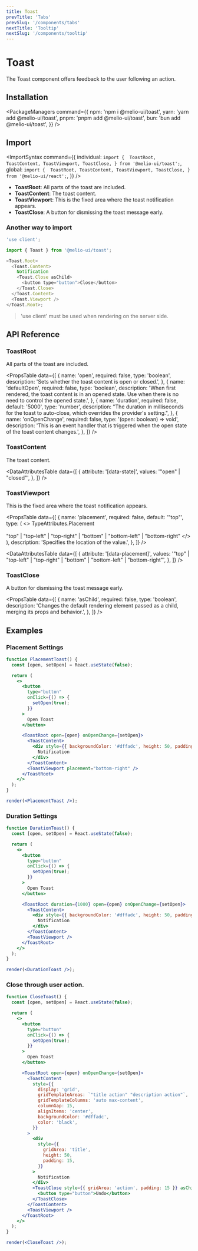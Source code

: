 ```yaml
---
title: Toast
prevTitle: 'Tabs'
prevSlug: '/components/tabs'
nextTitle: 'Tooltip'
nextSlug: '/components/tooltip'
---
```


# Toast

<Description>The Toast component offers feedback to the user following an action.</Description>

<DemoContainer>
  <ToastDemo />
  <DemoCodeBlock component="toast" />
</DemoContainer>

## Installation

<PackageManagers
  command={{
    npm: 'npm i @melio-ui/toast',
    yarn: 'yarn add @melio-ui/toast',
    pnpm: 'pnpm add @melio-ui/toast',
    bun: 'bun add @melio-ui/toast',
  }}
/>

## Import

<ImportSyntax
  command={{
    individual: `import { 
  ToastRoot,
  ToastContent,
  ToastViewport,
  ToastClose,
} from '@melio-ui/toast';`,
    global: `import { 
  ToastRoot,
  ToastContent,
  ToastViewport,
  ToastClose,
} from '@melio-ui/react';`,
  }}
/>

- **ToastRoot**: All parts of the toast are included.
- **ToastContent**: The toast content.
- **ToastViewport**: This is the fixed area where the toast notification appears.
- **ToastClose**: A button for dismissing the toast message early.

### Another way to import

```js
'use client';

import { Toast } from '@melio-ui/toast';

<Toast.Root>
  <Toast.Content>
    Notification
    <Toast.Close asChild>
      <button type="button">Close</button>
    </Toast.Close>
  </Toast.Content>
  <Toast.Viewport />
</Toast.Root>;
```

> 'use client' must be used when rendering on the server side.

## API Reference

### ToastRoot

All parts of the toast are included.

<PropsTable
  data={[
    {
      name: 'open',
      required: false,
      type: 'boolean',
      description: 'Sets whether the toast content is open or closed.',
    },
    {
      name: 'defaultOpen',
      required: false,
      type: 'boolean',
      description:
        'When first rendered, the toast content is in an opened state. Use when there is no need to control the opened state.',
    },
    {
      name: 'duration',
      required: false,
      default: '5000',
      type: 'number',
      description:
        "The duration in milliseconds for the toast to auto-close, which overrides the provider's setting.",
    },
    {
      name: 'onOpenChange',
      required: false,
      type: '(open: boolean) => void',
      description:
        'This is an event handler that is triggered when the open state of the toast content changes.',
    },
  ]}
/>

### ToastContent

The toast content.

<DataAttributesTable
  data={[
    {
      attribute: '[data-state]',
      values: '"open" | "closed"',
    },
  ]}
/>

### ToastViewport

This is the fixed area where the toast notification appears.

<PropsTable
  data={[
    {
      name: 'placement',
      required: false,
      default: '"top"',
      type: (
        <>
          TypeAttributes.Placement
          <br />
          <br />
          "top" | "top-left" | "top-right" | "bottom" | "bottom-left" | "bottom-right"
        </>
      ),
      description: 'Specifies the location of the value.',
    },
  ]}
/>

<DataAttributesTable
  data={[
    {
      attribute: '[data-placement]',
      values: '"top" | "top-left" | "top-right" | "bottom" | "bottom-left" | "bottom-right"',
    },
  ]}
/>

### ToastClose

A button for dismissing the toast message early.

<PropsTable
  data={[
    {
      name: 'asChild',
      required: false,
      type: 'boolean',
      description:
        'Changes the default rendering element passed as a child, merging its props and behavior.',
    },
  ]}
/>

## Examples

### Placement Settings

```jsx render=true
function PlacementToast() {
  const [open, setOpen] = React.useState(false);

  return (
    <>
      <button
        type="button"
        onClick={() => {
          setOpen(true);
        }}
      >
        Open Toast
      </button>

      <ToastRoot open={open} onOpenChange={setOpen}>
        <ToastContent>
          <div style={{ backgroundColor: '#dffadc', height: 50, padding: 15, color: 'black' }}>
            Notification
          </div>
        </ToastContent>
        <ToastViewport placement="bottom-right" />
      </ToastRoot>
    </>
  );
}

render(<PlacementToast />);
```

### Duration Settings

```jsx render=true
function DurationToast() {
  const [open, setOpen] = React.useState(false);

  return (
    <>
      <button
        type="button"
        onClick={() => {
          setOpen(true);
        }}
      >
        Open Toast
      </button>

      <ToastRoot duration={1000} open={open} onOpenChange={setOpen}>
        <ToastContent>
          <div style={{ backgroundColor: '#dffadc', height: 50, padding: 15, color: 'black' }}>
            Notification
          </div>
        </ToastContent>
        <ToastViewport />
      </ToastRoot>
    </>
  );
}

render(<DurationToast />);
```

### Close through user action.

```jsx render=true
function CloseToast() {
  const [open, setOpen] = React.useState(false);

  return (
    <>
      <button
        type="button"
        onClick={() => {
          setOpen(true);
        }}
      >
        Open Toast
      </button>

      <ToastRoot open={open} onOpenChange={setOpen}>
        <ToastContent
          style={{
            display: 'grid',
            gridTemplateAreas: `"title action" "description action"`,
            gridTemplateColumns: 'auto max-content',
            columnGap: 15,
            alignItems: 'center',
            backgroundColor: '#dffadc',
            color: 'black',
          }}
        >
          <div
            style={{
              gridArea: 'title',
              height: 50,
              padding: 15,
            }}
          >
            Notification
          </div>
          <ToastClose style={{ gridArea: 'action', padding: 15 }} asChild>
            <button type="button">Undo</button>
          </ToastClose>
        </ToastContent>
        <ToastViewport />
      </ToastRoot>
    </>
  );
}

render(<CloseToast />);
```
